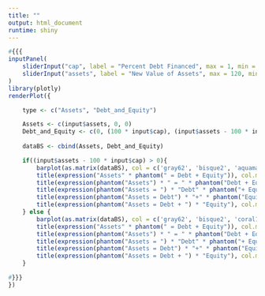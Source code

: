 ```yaml
---
title: ""
output: html_document
runtime: shiny
---
```



```r
#{{{
inputPanel(
    sliderInput("cap", label = "Percent Debt Financed", max = 1, min = 0, value = .35, step = .01),
    sliderInput("assets", label = "New Value of Assets", max = 120, min = 1, value = 100, step = 1)
)
library(plotly)
renderPlot({

    type <- c("Assets", "Debt_and_Equity")

    Assets <- c(input$assets, 0, 0)
    Debt_and_Equity <- c(0, (100 * input$cap), (input$assets - 100 * input$cap))
            
    dataBS <- cbind(Assets, Debt_and_Equity)

    if((input$assets - 100 * input$cap) > 0){
        barplot(as.matrix(dataBS), col = c('gray62', 'bisque2', 'aquamarine'), cex.main = 2)
        title(expression("Assets" * phantom(" = Debt + Equity")), col.main = 'gray62', cex.main = 2)
        title(expression(phantom("Assets") * " = " * phantom("Debt + Equity")), col.main = 1, cex.main = 2)
        title(expression(phantom("Assets = ") * "Debt" * phantom("+ Equity")), col.main = 'bisque2', cex.main = 2)
        title(expression(phantom("Assets = Debt") * "+" * phantom("Equity")), col.main = 1, cex.main = 2)
        title(expression(phantom("Assets = Debt + ") * "Equity"), col.main = 'aquamarine', cex.main = 2)
    } else {
        barplot(as.matrix(dataBS), col = c('gray62', 'bisque2', 'coral1'), cex.main = 2)
        title(expression("Assets" * phantom(" = Debt + Equity")), col.main = 'gray62', cex.main = 2)
        title(expression(phantom("Assets") * " = " * phantom("Debt + Equity")), col.main = 1, cex.main = 2)
        title(expression(phantom("Assets = ") * "Debt" * phantom("+ Equity")), col.main = 'bisque2', cex.main = 2)
        title(expression(phantom("Assets = Debt") * "+" * phantom("Equity")), col.main = 1, cex.main = 2)
        title(expression(phantom("Assets = Debt + ") * "Equity"), col.main = 'coral1', cex.main = 2)
    }        

#}}}
})
```
